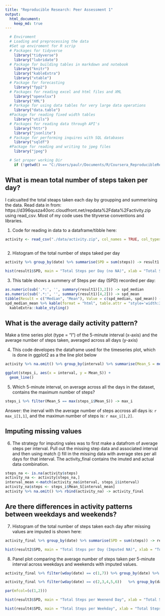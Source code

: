 ```yaml
---
title: "Reproducible Research: Peer Assessment 1"
output: 
  html_document:
    keep_md: true
--- 
```


```r
  # Enviroment 
  # Loading and preprocessing the data
  #Set up enviroment for R scrip  
  # Packages for tidyverse 
    library("tidyverse")
    library("lubridate")
  # Package for building tables in markdown and notebook 
    library("knitr")
    library("kableExtra") 
    library("xtable")
  # Package for forecasting
    library("fpp2")
  # Packages for reading excel and html files and XML
    library("openxlsx")
    library("XML")
  # Parkage for using data tables for very large data operations
    library("data.table")
  #Package for reading fixed width tables
    library("utils")
  # Packages for reading data through API's 
    library("httr")
    library("jsonlite")
  # Package for performing inquires with SQL databases 
    library("sqldf")
  #Package for reading and writing to jpeg files
    library("jpeg")

  # Set proper working Dir
    if (!getwd() == "C:/Users/paulr/Documents/R/Coursera_ReproducibleResearch/RepData_PeerAssessment1") {setwd("C:/Users/paulr/Documents/R/Coursera_ReproducibleResearch/RepData_PeerAssessment1")}
```


## What is mean total number of steps taken per day?

I calcualted the total steaps taken each day by groupping and summerising the data. 
Read data in from: https://d396qusza40orc.cloudfront.net/repdata%2Fdata%2Factivity.zip using read_csv. Most of my code uses the tityverse conventions and libraries. 

1. Code for reading in data to a dataframe/tibble here:
```r
activity <- read_csv("./data/activity.zip", col_names = TRUE, col_types = "nDn")
    
```

2. Histogram of the total number of steps taked per day
```r
activity %>% group_by(date) %>% summarise(SPD = sum(steps)) -> result1

hist(result1$SPD, main = "Total Steps per Day (no NA)", xlab = "Total Steps/Day", border = "blue", col = "brown", breaks = 20)
```


3. This table shows a summery of Steps per day (SPD) recorded per day:
```r
as.numeric(sub('.*:', '', summary(result1)[3,2])) -> spd_median
as.numeric(sub('.*:', '', summary(result1)[4,2])) -> spd_mean
tibble(Result = c("Median", "Mean"), Value = c(spd_median, spd_mean)) -> spd_median_mean
spd_median_mean %>% kable(format = "html", table.attr = "style='width:30%;'") %>% 
  kableExtra::kable_styling()

```

## What is the average daily activity pattern?
Make a time series plot (type = "l") of the 5-minute interval (x-axis) and the average number of steps taken, averaged across all days (y-axis)

4. This code developes the dataframe used for the timeseries plot, which is done in ggplot2 as a the line plot below
```r

activity %>% na.omit() %>% group_by(interval) %>% summarise(Mean_S = mean(steps)) -> steps_i

ggplot(steps_i, aes(x = interval, y = Mean_S)) +
  geom_line()

```

5. Which 5-minute interval, on average across all the days in the dataset, contains the maximum number of steps?
```r
steps_i %>% filter(Mean_S == max(steps_i$Mean_S)) -> max_i

```
Answer: the inerval with the average number of steps accross all days is: `r max_i[1,1] `, and the maximun number of steps is: `r max_i[1,2]`.

## Imputing missing values

6. The strategy for imputing vales was to first make a datafrom of average steps per interval. Pull out the missing step data and associated interval and then using match () fill in the missing data with average stes per all days for that interval. The activity_final contains the imuted and actual data combination. 
```r

steps_na <- is.na(activity$steps)
activity_na <- activity[steps_na,]
interval_mean <-match(activity_na$interval, steps_i$interval)
activity_na$steps <- steps_i$Mean_S[interval_mean]
activity %>% na.omit() %>% rbind(activity_na) -> activity_final

```

## Are there differences in activity patterns between weekdays and weekends?

7. Histogram of the total number of steps taken each day after missing values are imputed is shown here:
```r

activity_final %>% group_by(date) %>% summarise(SPD = sum(steps)) -> result2

hist(result2$SPD, main = "Total Steps per Day (Imputed NA)", xlab = "Total Steps/Day", border = "blue", col = "brown", breaks = 20)
```


8. Panel plot comparing the average number of steps taken per 5-minute interval across weekdays and weekends with imputed values.
```r

activity_final %>% filter(wday(date) == c(1,7)) %>% group_by(date) %>% summarise(SPD = sum(steps)) -> result3

activity_final %>% filter(wday(date) == c(2,3,4,5,6))   %>% group_by(date) %>% summarise(SPD = sum(steps)) -> result4

par(mfcol=(c(1,2)))

hist(result3$SPD, main = "Total Steps per Weenend Day", xlab = "Total Steps/Day", border = "blue", col = "brown", breaks = 20)

hist(result4$SPD, main = "Total Steps per Weekday", xlab = "Total Steps/Day", border = "blue", col = "brown", breaks = 20)


```

